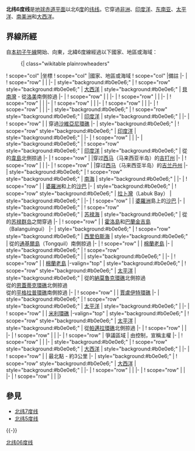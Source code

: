 {{NoteTA
|G1=Toponym
}}
{{Location map-line|lat=6}}
{{kml}}
'''北纬6度线'''是[[地球|地球]][[赤道|赤道平面]]以北6[[度_(角)|度]]的[[纬线|纬线]]。它穿過[[非洲|非洲]]、[[印度洋|印度洋]]、[[东南亚|东南亚]]、[[太平洋|太平洋]]、[[南美洲|南美洲]]和[[大西洋|大西洋]]。

==界線所經==
自[[本初子午線|本初子午線]]開始、向東，北緯6度線經過以下國家、地區或海域：

:{| class="wikitable plainrowheaders"
! scope="col" |坐標
! scope="col" |國家、地區或海域
! scope="col" |備註
|-
| {{Coord|6|0|N|0|0|E|type:landmark|name=本初子午線}}
! scope="row" | {{GHA}}
|
|-
| style="background:#b0e0e6;" | {{Coord|6|0|N|1|3|E|type:waterbody|name=大西洋}}
! scope="row" style="background:#b0e0e6;" | [[大西洋|大西洋]]
| style="background:#b0e0e6;" | [[貝南灣|貝南灣]] - 從{{TOG}}[[洛美|洛美]]南側掠過
|-
| {{Coord|6|0|N|4|53|E|type:country|name=奈及利亞}}
! scope="row" | {{NGA}}
|
|-
| {{Coord|6|0|N|9|3|E|type:country|name=喀麥隆}}
! scope="row" | {{CMR}}
|
|-
| {{Coord|6|0|N|14|26|E|type:country|name=中非共和國}}
! scope="row" | {{CAF}}
|
|-
| {{Coord|6|0|N|26|46|E|type:country|name=南蘇丹}}
! scope="row" | {{SSD}}
| 
|-
| {{Coord|6|0|N|35|0|E|type:country|name=衣索比亞}}
! scope="row" | {{ETH}}
|
|-
| {{Coord|6|0|N|46|2|E|type:country|name=索馬利亞}}
! scope="row" | {{SOM}}
|
|-
| style="background:#b0e0e6;" | {{Coord|6|0|N|48|57|E|type:waterbody|name=印度洋}}
! scope="row" style="background:#b0e0e6;" | [[印度洋|印度洋]]
| style="background:#b0e0e6;" |
|-
| {{Coord|6|0|N|73|4|E|type:country|name=馬爾地夫}}
! scope="row" | {{MDV}}
| 穿過[[沙維亞尼環礁|沙維亞尼環礁]]
|-
| style="background:#b0e0e6;" | {{Coord|6|0|N|73|17|E|type:waterbody|name=印度洋}}
! scope="row" style="background:#b0e0e6;" | [[印度洋|印度洋]]
| style="background:#b0e0e6;" |
|-
| {{Coord|6|0|N|80|16|E|type:country|name=斯里蘭卡}}
! scope="row" | {{LKA}}
|
|-
| style="background:#b0e0e6;" | {{Coord|6|0|N|80|46|E|type:waterbody|name=印度洋}}
! scope="row" style="background:#b0e0e6;" | [[印度洋|印度洋]]
| style="background:#b0e0e6;" | 從{{IDN}}的[[韋島|韋島]]北側掠過
|-
| {{Coord|6|0|N|100|20|E|type:country|name=馬來西亞}}
! scope="row" | {{MYS}}
|穿过[[西马|西马]]（马来西亚半岛）的[[吉打州|吉打州]]
|-
| {{Coord|6|0|N|101|6|E|type:country|name=泰國}}
! scope="row" | {{THA}}
|
|-
| {{Coord|6|0|N|101|58|E|type:country|name=馬來西亞}}
! scope="row" | {{MYS}}
|穿过[[西马|西马]]（马来西亚半岛）的[[吉兰丹州|吉兰丹州]]
|-
| style="background:#b0e0e6;" | {{Coord|6|0|N|102|26|E|type:waterbody|name=南海}}
! scope="row" style="background:#b0e0e6;" | [[南海|南海]]
| style="background:#b0e0e6;" |
|-
| {{Coord|6|0|N|116|2|E|type:country|name=馬來西亞}}
! scope="row" | {{MYS}}
| [[婆羅洲|婆羅洲]]和{{link-en|加雅島|Pulau Gaya}}上的[[沙巴|沙巴]]
|-
| style="background:#b0e0e6;" | {{Coord|6|0|N|117|42|E|type:waterbody|name=拉卜灣}}
! scope="row" style="background:#b0e0e6;" | [[拉卜灣|拉卜灣]]（Labuk Bay）
| style="background:#b0e0e6;" |
|-
| {{Coord|6|0|N|117|55|E|type:country|name=馬來西亞}}
! scope="row" | {{MYS}}
| [[婆羅洲|婆羅洲]]島上的[[沙巴|沙巴]]
|-
| style="background:#b0e0e6;" | {{Coord|6|0|N|118|2|E|type:waterbody|name=蘇祿海}}
! scope="row" style="background:#b0e0e6;" | [[苏禄海|苏禄海]]
| style="background:#b0e0e6;" | 從{{PHL}}的[[苏禄群岛|苏禄群岛]]之間穿過
|-
| {{Coord|6|0|N|120|53|E|type:country|name=菲律賓}}
! scope="row" | {{PHL}}
| [[霍洛島|霍洛島]]和[[巴蘭金吉島|巴蘭金吉島]]（Balanguingui）
|-
| style="background:#b0e0e6;" | {{Coord|6|0|N|121|41|E|type:waterbody|name=西里伯斯海}}
! scope="row" style="background:#b0e0e6;" | [[西里伯斯海|西里伯斯海]]
| style="background:#b0e0e6;" | 從{{PHL}}的[[通基爾島|通基爾島]]（Tongquil）南側掠過
|-
| {{Coord|6|0|N|124|35|E|type:country|name=菲律賓}}
! scope="row" | {{PHL}}
| [[棉蘭老島|棉蘭老島]]
|-
| style="background:#b0e0e6;" | {{Coord|6|0|N|125|7|E|type:waterbody|name=薩蘭加尼灣}}
! scope="row" style="background:#b0e0e6;" | {{link-en|薩蘭加尼灣|Sarangani Bay}}
| style="background:#b0e0e6;" |
|-
| {{Coord|6|0|N|125|17|E|type:country|name=菲律賓}}
! scope="row" | {{PHL}}
| [[棉蘭老島|棉蘭老島]]
|-valign="top"
| style="background:#b0e0e6;" | {{Coord|6|0|N|125|41|E|type:waterbody|name=太平洋}}
! scope="row" style="background:#b0e0e6;" | [[太平洋|太平洋]]
| style="background:#b0e0e6;" | 從{{FSM}}的[[納莫魯克環礁|納莫魯克環礁]]北側掠過<br/>從{{FSM}}的[[恩蓋蒂克環礁|恩蓋蒂克環礁]]北側掠過<br/>從{{FSM}}的[[平格拉普環礁|平格拉普環礁]]南側掠過
|-
| {{Coord|6|0|N|169|26|E|type:country|name=馬紹爾群島}}
! scope="row" | {{MHL}}
| [[賈盧伊特環礁|賈盧伊特環礁]]
|-
| style="background:#b0e0e6;" | {{Coord|6|0|N|169|44|E|type:waterbody|name=太平洋}}
! scope="row" style="background:#b0e0e6;" | [[太平洋|太平洋]]
| style="background:#b0e0e6;" |
|-
| {{Coord|6|0|N|172|4|E|type:country|name=馬紹爾群島}}
! scope="row" | {{MHL}}
| [[米利環礁|米利環礁]]
|-valign="top"
| style="background:#b0e0e6;" | {{Coord|6|0|N|172|6|E|type:waterbody|name=太平洋}}
! scope="row" style="background:#b0e0e6;" | [[太平洋|太平洋]]
| style="background:#b0e0e6;" | 從{{UMI}}[[帕邁拉環礁|帕邁拉環礁]]北側掠過
|-
| {{Coord|6|0|N|77|20|W|type:country|name=哥倫比亞}}
! scope="row" | {{COL}}
|
|-
| {{Coord|6|0|N|67|25|W|type:country|name=委內瑞拉}}
! scope="row" | {{VEN}}
|
|-
| {{Coord|6|0|N|61|19|W|type:country|name=蓋亞那和委內瑞拉爭議區域}}
! scope="row" | 爭議區域
| 由{{GUY}}控制，{{VEN}}宣稱主權
|-
| {{Coord|6|0|N|58|34|W|type:country|name=蓋亞那}}
! scope="row" | {{GUY}}
|
|-
| style="background:#b0e0e6;" | {{Coord|6|0|N|57|9|W|type:waterbody|name=大西洋}}
! scope="row" style="background:#b0e0e6;" | [[大西洋|大西洋]]
| style="background:#b0e0e6;" |
|-
| {{Coord|6|0|N|55|3|W|type:country|name=蘇利南}}
! scope="row" | {{SUR}}
| 最北點 - 約3公里
|-
| style="background:#b0e0e6;" | {{Coord|6|0|N|55|1|W|type:waterbody|name=大西洋}}
! scope="row" style="background:#b0e0e6;" | [[大西洋|大西洋]]
| style="background:#b0e0e6;" |
|-
| {{Coord|6|0|N|10|12|W|type:country|name=賴比瑞亞}}
! scope="row" | {{LBR}}
|
|-
| {{Coord|6|0|N|7|47|W|type:country|name=象牙海岸}}
! scope="row" | {{CIV}}
|
|-
| {{Coord|6|0|N|3|5|W|type:country|name=迦納}}
! scope="row" | {{GHA}}
|
|}

==參見==
*[[北纬7度线|北纬7度线]]
*[[北纬5度线|北纬5度线]]
{{-}}
{{geographical coordinates|state=collapsed}}

[[Category:緯線|北纬06度线]]